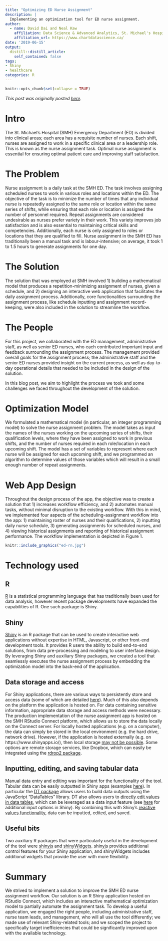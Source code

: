 ```yaml
---
title: "Optimizing ED Nurse Assignment"
description: |
  Implementing an optimization tool for ED nurse assignment.
author:
  - name: David Dai and Neal Kaw
    affiliation: Data Science & Advanced Analytics, St. Michael's Hospital
    affiliation_url: https://www.chartdatascience.ca/
date: '2019-06-15'
output:
  distill::distill_article:
    self_contained: false
tags:
- Shiny
- healthcare
categories: R
---
```


```r
knitr::opts_chunk$set(collapse = TRUE)
```

*This post was originally posted [here](https://science.data.blog/2019/05/09/ed-nurse-assignment/).*

# Intro

The St. Michael’s Hospital (SMH) Emergency Department (ED) is divided into clinical areas; each area has a requisite number of nurses. Each shift, nurses are assigned to work in a specific clinical area or a leadership role. This is known as the nurse assignment task. Optimal nurse assignment is essential for ensuring optimal patient care and improving staff satisfaction.

# The Problem

Nurse assignment is a daily task at the SMH ED. The task involves assigning scheduled nurses to work in various roles and locations within the ED. The objective of the task is to minimize the number of times that any individual nurse is repeatedly assigned to the same role or location within the same series of shifts, while ensuring that each role or location is assigned the number of personnel required. Repeat assignments are considered undesirable as nurses prefer variety in their work. This variety improves job satisfaction and is also essential to maintaining critical skills and competencies. Additionally, each nurse is only assigned to roles or locations that they are qualified to fill. Nurse assignment in the SMH ED has traditionally been a manual task and is labour-intensive; on average, it took 1 to 1.5 hours to generate assignments for one day.

# The Solution

The solution that was employed at SMH involved 1) building a mathematical model that produces a repetition-minimizing assignment of nurses, given a schedule, and 2) designing an interactive web application that facilitates the daily assignment process. Additionally, core functionalities surrounding the assignment process, like schedule inputting and assignment record-keeping, were also included in the solution to streamline the workflow.

# The People

For this project, we collaborated with the ED management, administrative staff, as well as senior ED nurses, who each contributed important input and feedback surrounding the assignment process. The management provided overall goals for the assignment process; the administrative staff and the senior ED nurses provided insight on the current process, as well as day-to-day operational details that needed to be included in the design of the solution.

In this blog post, we aim to highlight the process we took and some challenges we faced throughout the development of the solution.

# Optimization Model

We formulated a mathematical model (in particular, an integer programming model) to solve the nurse assignment problem. The model takes as input the names of the nurses working on the upcoming series of shifts, their qualification levels, where they have been assigned to work in previous shifts, and the number of nurses required in each role/location in each upcoming shift. The model has a set of variables to represent where each nurse will be assigned for each upcoming shift, and we programmed an algorithm to determine values of those variables which will result in a small enough number of repeat assignments.

# Web App Design

Throughout the design process of the app, the objective was to create a solution that 1) increases workflow efficiency, and 2) automates manual tasks, without minimal disruption to the existing workflow. With this in mind, we implemented four aspects of the scheduling-assignment workflow into the app: 1) maintaining roster of nurses and their qualifications, 2) inputting daily nurse schedule, 3) generating assignments for scheduled nurses, and 4) viewing historical assignments and reporting of historical assignment performance. The workflow implementation is depicted in Figure 1.

```r
knitr::include_graphics("ed-rn.jpg")
```


# Technology used

## R 
[R](https://www.r-project.org/) is a statistical programming language that has traditionally been used for data analysis, however recent package developments have expanded the capabilities of R. One such package is Shiny.

## Shiny

[Shiny](https://shiny.rstudio.com/) is an R package that can be used to create interactive web applications without expertise in HTML, Javascript, or other front-end development tools. It provides R users the ability to build end-to-end solutions, from data pre-processing and modeling to user interface design. By leveraging Shiny and auxiliary Shiny packages, we created a tool that seamlessly executes the nurse assignment process by embedding the optimization model into the back-end of the application.

## Data storage and access

For Shiny applications, there are various ways to persistently store and access data (some of which are detailed [here](https://shiny.rstudio.com/articles/persistent-data-storage.html)). Much of this also depends on the platform the application is hosted on. For data containing sensitive information, appropriate data storage and access methods were necessary. The production implementation of the nurse assignment app is hosted on the SMH RStudio Connect platform, which allows us to store the data locally on the Connect server. For locally hosted applications (e.g. on a computer), the data can simply be stored in the local environment (e.g. the hard drive, network drive). However, if the application is hosted externally (e.g. on https://www.shinyapps.io/), then local storage [may not be possible](https://docs.rstudio.com/shinyapps.io/Storage.html). Some options are remote storage services, like Dropbox, which can easily be integrated using the [rdrop2 package](https://cran.r-project.org/web/packages/rdrop2/index.html).


## Inputting, editing, and saving tabular data

Manual data entry and editing was important for the functionality of the tool. Tabular data can be easily outputted in Shiny apps (examples [here](https://shiny.rstudio.com/gallery/)). In particular the [DT package](https://cran.r-project.org/web/packages/DT/index.html) allows users to build data outputs using the JavaScript “DataTables” library. DT also allows users to [directly edit values in data tables](https://blog.rstudio.com/2018/03/29/dt-0-4/), which can be leveraged as a data input feature (see [here](https://shiny.rstudio.com/gallery/widget-gallery.html) for additional input options in Shiny). By combining this with Shiny’s [reactive values functionality](https://shiny.rstudio.com/reference/shiny/0.14/reactiveValues.html), data can be inputted, edited, and saved.

## Useful bits

Two auxiliary R packages that were particularly useful in the development of the tool were [shinyjs](https://deanattali.com/shinyjs/) and [shinyWidgets](https://cran.r-project.org/web/packages/shinyWidgets/index.html). shinyjs provides additional control features for your Shiny application, and shinyWidgets includes additional widgets that provide the user with more flexibility.

# Summary

We strived to implement a solution to improve the SMH ED nurse assignment workflow. Our solution is an R Shiny application hosted on RStudio Connect, which includes an interactive mathematical optimization model to partially automate the assignment task. To develop a useful application, we engaged the right people, including administrative staff, nurse team leads, and management, who will all use the tool differently; we made use of relevant Shiny-related tools; and we scoped the project to specifically target inefficiencies that could be significantly improved upon with the available technology.




